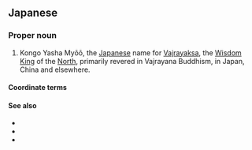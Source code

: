 ==Japanese==
{{ja-kanjitab|こん|ごう|や|しゃ|みょう|おう|yomi=o}}

===Proper noun===
{{ja-pos|proper|こんごう やしゃ みょうおう}}

# {{lb|ja|sort=こんごうやしゃみょうおう|religion|Buddhism}} Kongo Yasha Myōō, the [[Japanese]] name for [[Vajrayaksa]], the [[wisdom|Wisdom]] [[king|King]] of the [[north|North]], primarily revered in Vajrayana Buddhism, in Japan, China and elsewhere.

====Coordinate terms====
{{ja-five-wisdom-kings}}

====See also====
* {{pedialite|lang=ja}}
* {{pedialite|Vajrayaksa}}
* {{pedialite|Five Wisdom Kings}}